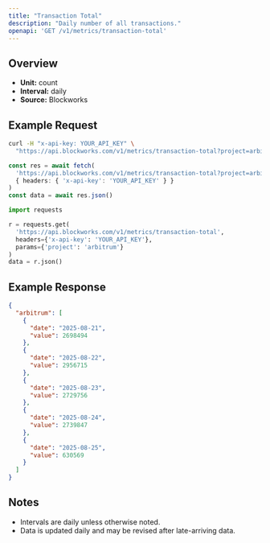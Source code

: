 ```yaml
---
title: "Transaction Total"
description: "Daily number of all transactions."
openapi: 'GET /v1/metrics/transaction-total'
---
```


## Overview

- **Unit:** count
- **Interval:** daily
- **Source:** Blockworks

## Example Request

<CodeGroup>

```bash cURL
curl -H "x-api-key: YOUR_API_KEY" \
  "https://api.blockworks.com/v1/metrics/transaction-total?project=arbitrum"
```

```typescript TypeScript
const res = await fetch(
  'https://api.blockworks.com/v1/metrics/transaction-total?project=arbitrum',
  { headers: { 'x-api-key': 'YOUR_API_KEY' } }
)
const data = await res.json()
```

```python Python
import requests

r = requests.get(
  'https://api.blockworks.com/v1/metrics/transaction-total',
  headers={'x-api-key': 'YOUR_API_KEY'},
  params={'project': 'arbitrum'}
)
data = r.json()
```

</CodeGroup>

## Example Response

```json
{
  "arbitrum": [
    {
      "date": "2025-08-21",
      "value": 2698494
    },
    {
      "date": "2025-08-22",
      "value": 2956715
    },
    {
      "date": "2025-08-23",
      "value": 2729756
    },
    {
      "date": "2025-08-24",
      "value": 2739847
    },
    {
      "date": "2025-08-25",
      "value": 630569
    }
  ]
}
```

## Notes
- Intervals are daily unless otherwise noted.
- Data is updated daily and may be revised after late-arriving data.
